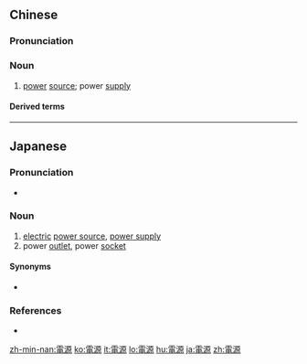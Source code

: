{{also|电源}}
==Chinese==
{{zh-forms|s=电源}}

===Pronunciation===
{{zh-pron
|m=diànyuán
|c=din6 jyun4
|mn=tiān-goân
|ma=Zh-diànyuán.ogg
|cat=n
}}

===Noun===
{{zh-noun}}

# [[power]] [[source]]; power [[supply]]

====Derived terms====
{{zh-der|電源線}}

{{zh-cat|Advanced}}

----

==Japanese==
{{ja-kanjitab|でん|げん|yomi=on}}

===Pronunciation===
* {{ja-pron|でんげん|y=o|acc=0|acc2=3|acc_ref=NHK|acc2_ref=NHK}}

===Noun===
{{ja-noun|でんげん}}

# [[electric]] [[power source]], [[power supply]]
# power [[outlet]], power [[socket]]

====Synonyms====
* {{sense|outlet}} {{ja-r|コンセント}}

===References===
* {{R:Shogakukan}}
<references/>

[[zh-min-nan:電源]]
[[ko:電源]]
[[it:電源]]
[[lo:電源]]
[[hu:電源]]
[[ja:電源]]
[[zh:電源]]